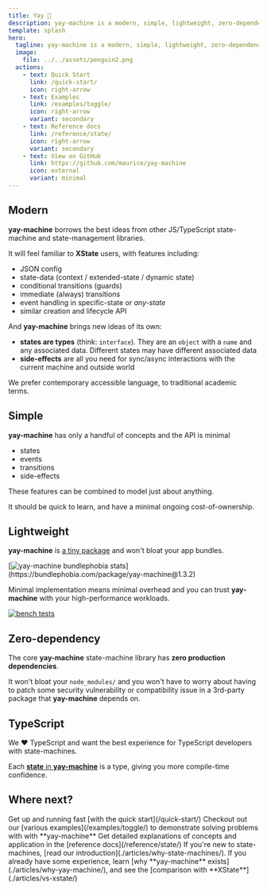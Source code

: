 ```yaml
---
title: Yay 👋
description: yay-machine is a modern, simple, lightweight, zero-dependency, TypeScript state-machine library
template: splash
hero:
  tagline: yay-machine is a modern, simple, lightweight, zero-dependency, TypeScript state-machine library
  image:
    file: ../../assets/penguin2.png
  actions:
    - text: Quick Start
      link: /quick-start/
      icon: right-arrow
    - text: Examples
      link: /examples/toggle/
      icon: right-arrow
      variant: secondary
    - text: Reference docs
      link: /reference/state/
      icon: right-arrow
      variant: secondary
    - text: View on GitHub
      link: https://github.com/maurice/yay-machine
      icon: external
      variant: minimal
---
```


## Modern

**yay-machine** borrows the best ideas from other JS/TypeScript state-machine and state-management libraries.

It will feel familiar to **XState** users, with features including:

- JSON config
- state-data (context / extended-state / dynamic state)
- conditional transitions (guards)
- immediate (always) transitions
- event handling in specific-state or *any-state*
- similar creation and lifecycle API

And **yay-machine** brings new ideas of its own:

- **states are types** (think: `interface`). They are an `object` with a `name` and any associated data. Different states may have different associated data
- **side-effects** are all you need for sync/async interactions with the current machine and outside world

We prefer contemporary accessible language, to traditional academic terms.

## Simple

**yay-machine** has only a handful of concepts and the API is minimal

- states
- events
- transitions
- side-effects

These features can be combined to model just about anything.

It should be quick to learn, and have a minimal ongoing cost-of-ownership.

## Lightweight

**yay-machine** is [a tiny package](https://bundlephobia.com/package/yay-machine@1.3.2) and won't bloat your app bundles.

[![yay-machine bundlephobia stats](../../assets/bundlephobia-yay-machine.png "https://bundlephobia.com/package/yay-machine@1.3.2")](https://bundlephobia.com/package/yay-machine@1.3.2)

Minimal implementation means minimal overhead and you can trust **yay-machine** with your high-performance workloads.

[![bench tests](../../assets/bench.png)](https://github.com/maurice/yay-machine/blob/main/packages/bench/src/bench.ts)

## Zero-dependency

The core **yay-machine** state-machine library has **zero production dependencies**.

It won't bloat your `node_modules/` and you won't have to worry about having to patch some security vulnerability or compatibility issue in a 3rd-party package that **yay-machine** depends on.

## TypeScript

We ❤️ TypeScript and want the best experience for TypeScript developers with state-machines.

Each [**state** in **yay-machine**](./reference/state/) is a type, giving you more compile-time confidence.

## Where next?


<CardGrid>
  <Card title="Quick start" icon="rocket">Get up and running fast [with the quick start](/quick-start/)</Card>
  <Card title="Examples" icon="puzzle">Checkout out our [various examples](/examples/toggle/) to demonstrate solving problems with with **yay-machine**</Card>
  <Card title="Reference docs" icon="open-book">Get detailed explanations of concepts and application in the [reference docs](/reference/state/)</Card>
  <Card title="Articles" icon="pen">
    If you're new to state-machines, [read our introduction](./articles/why-state-machines/). 
    If you already have some experience, learn [why **yay-machine** exists](./articles/why-yay-machine/), 
    and see the [comparison with **XState**](./articles/vs-xstate/)
  </Card>
</CardGrid>